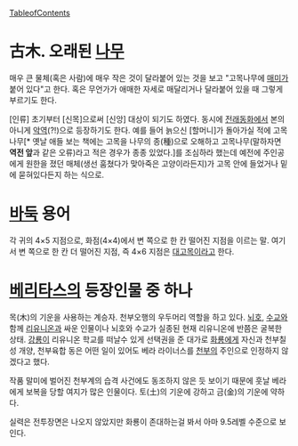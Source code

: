 [[TableofContents]]

= 古木. 오래된 [[나무]] =

매우 큰 물체(혹은 사람)에 매우 작은 것이 달라붙어 있는 것을 보고 "고목나무에 [[매미]]가 붙어 있다"고 한다. 혹은 무언가가 애매한 자세로 매달리거나 달라붙어 있을 때 그렇게 부르기도 한다.

[인류] 초기부터 [신목]으로써 [신앙] 대상이 되기도 하였다. 동시에 [[전래동화]]에서 본의 아니게 [[악역]](?!)으로 등장하기도 한다. 예를 들어 늙으신 [할머니]가 돌아가실 적에 고목나무[* 옛날 애들 보는 책에는 고목을 나무의 종(種)으로 오해하고 고목나무(말하자면 '''역전 앞'''과 같은 오류)라고 적은 경우가 종종 있었다.]를 조심하라 했는데 예전에 주인공에게 원한을 졌던 매체(생선 훔쳤다가 맞아죽은 고양이라든지)가 고목 안에 들었거나 밑에 묻혀있다든지 하는 식으로.

= [[바둑]] 용어 =
각 귀의 4×5 지점으로, 화점(4×4)에서 변 쪽으로 한 칸 떨어진 지점을 이르는 말. 여기서 변 쪽으로 한 칸 더 떨어진 지점, 즉 4×6 지점은 [[대고목]]이라고 한다.


= [[베리타스]]의 등장인물 중 하나 =

목(木)의 기운을 사용하는 계승자. 천부오행의 우두머리 역할을 하고 있다. [[뇌호]], [[수교]]와 함께 [[리유니온]]과 싸운 인물이나 뇌호와 수교가 실종된 현재 리유니온에 반쯤은 굴복한 상태. [[강룡]]이 리유니온 학교를 떠날수 있게 선택권을 준 대가로 [[화룡]]에게 자신과 천부칠성 개양, 천부육합 동은 어떤 일이 있어도 베라 라이너스를 [[천부]]의 주인으로 인정하지 않겠다고 했다.

작품 말미에 벌어진 천부계의 습격 사건에도 동조하지 않은 듯 보이기 때문에 훗날 베라에게 보복을 당할 여지가 많은 인물이다. 토(土)의 기운에 강하고 금(金)의 기운에 약하다.

실력은 전투장면은 나오지 않았지만 화룡이 존대하는걸 봐서 아마 9.5레벨 수준으로 보인다.

